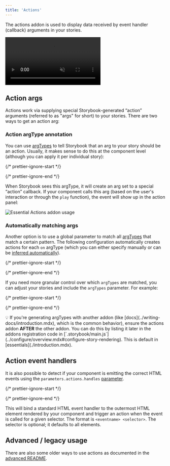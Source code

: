 ```yaml
---
title: 'Actions'
---
```


The actions addon is used to display data received by event handler (callback) arguments in your stories.

<video autoPlay muted playsInline loop>
  <source src="addon-actions-optimized.mp4" type="video/mp4" />
</video>

## Action args

Actions work via supplying special Storybook-generated “action” arguments (referred to as "args" for short) to your stories. There are two ways to get an action arg:

### Action argType annotation

You can use [argTypes](../api/argtypes.mdx) to tell Storybook that an arg to your story should be an action. Usually, it makes sense to do this at the component level (although you can apply it per individual story):

{/* prettier-ignore-start */}

<CodeSnippets path="button-story-onclick-action-argtype.md" />

{/* prettier-ignore-end */}

When Storybook sees this argType, it will create an arg set to a special “action” callback. If your component calls this arg (based on the user's interaction or through the `play` function), the event will show up in the action panel:

![Essential Actions addon usage](./addon-actions-screenshot.png)

### Automatically matching args

Another option is to use a global parameter to match all [argTypes](../api/argtypes.mdx) that match a certain pattern. The following configuration automatically creates actions for each `on` argType (which you can either specify manually or can be [inferred automatically](../api/argtypes.mdx#automatic-argtype-inference)).

{/* prettier-ignore-start */}

<CodeSnippets path="storybook-preview-matching-argtypes.md" />

{/* prettier-ignore-end */}

If you need more granular control over which `argTypes` are matched, you can adjust your stories and include the `argTypes` parameter. For example:

{/* prettier-ignore-start */}

<CodeSnippets path="button-story-matching-argtypes.md" />

{/* prettier-ignore-end */}

<div class="aside">
  💡 If you're generating argTypes with another addon (like [docs](../writing-docs/introduction.mdx), which is the common behavior), ensure the actions addon <strong>AFTER</strong> the other addon. You can do this by listing it later in the addons registration code in [`.storybook/main.js`](../configure/overview.mdx#configure-story-rendering). This is default in [essentials](./introduction.mdx).
</div>

## Action event handlers

It is also possible to detect if your component is emitting the correct HTML events using the `parameters.actions.handles` [parameter](../writing-stories/parameters.mdx).

{/* prettier-ignore-start */}

<CodeSnippets path="button-story-action-event-handle.md" />

{/* prettier-ignore-end */}

This will bind a standard HTML event handler to the outermost HTML element rendered by your component and trigger an action when the event is called for a given selector. The format is `<eventname> <selector>`. The selector is optional; it defaults to all elements.

## Advanced / legacy usage

There are also some older ways to use actions as documented in the [advanced README](../../addons/actions/ADVANCED.md).
